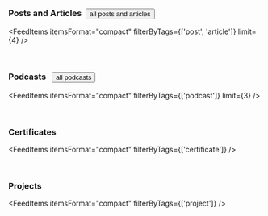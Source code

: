 <AuthorBanner />
<p>&nbsp;</p>
<h3>Posts and Articles&nbsp;&nbsp;<Link to='posts-and-articles'><Button>all posts and articles</Button></Link></h3>

<FeedItems 
  itemsFormat="compact" 
  filterByTags={['post', 'article']} 
  limit={4} 
/>

<p>&nbsp;</p>
<h3>Podcasts&nbsp;&nbsp;<Link to='tags/podcast'>
<Button>all podcasts</Button></Link></h3>

<FeedItems itemsFormat="compact" filterByTags={['podcast']} limit={3} />

<p>&nbsp;</p>

### Certificates

<FeedItems itemsFormat="compact" filterByTags={['certificate']} />

<p>&nbsp;</p>

### Projects

<FeedItems itemsFormat="compact" filterByTags={['project']} />
<p>&nbsp;</p>
